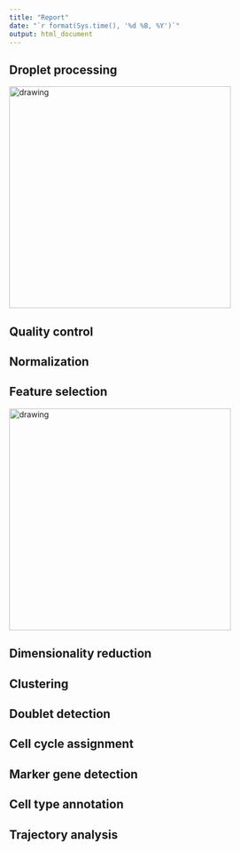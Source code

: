 ```yaml
---
title: "Report"
date: "`r format(Sys.time(), '%d %B, %Y')`"
output: html_document
---
```


## Droplet processing

<img src="../../results/droplet-processing/barcodeRanksPlot.pdf" alt="drawing" width="400"/>

## Quality control

## Normalization

## Feature selection

<img src="../../results/feature-selection/plotGeneVar.pdf" alt="drawing" width="400"/>

## Dimensionality reduction

## Clustering

## Doublet detection

## Cell cycle assignment

## Marker gene detection

## Cell type annotation

## Trajectory analysis